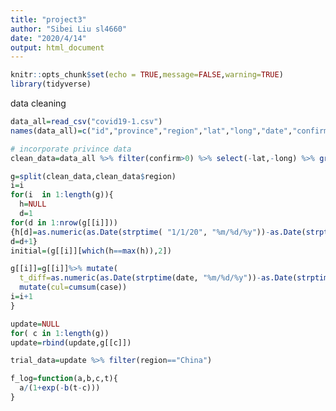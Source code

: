 ```yaml
---
title: "project3"
author: "Sibei Liu sl4660"
date: "2020/4/14"
output: html_document
---
```


```r
knitr::opts_chunk$set(echo = TRUE,message=FALSE,warning=TRUE)
library(tidyverse)
```

data cleaning
```r
data_all=read_csv("covid19-1.csv") 
names(data_all)=c("id","province","region","lat","long","date","confirm","fatality") 

# incorporate privince data
clean_data=data_all %>% filter(confirm>0) %>% select(-lat,-long) %>% group_by(region,date) %>%summarise(case=sum(confirm)) 

g=split(clean_data,clean_data$region)
i=i
for(i  in 1:length(g)){
  h=NULL
  d=1
for(d in 1:nrow(g[[i]]))
{h[d]=as.numeric(as.Date(strptime( "1/1/20", "%m/%d/%y"))-as.Date(strptime(g[[i]][d,2], "%m/%d/%y")))
d=d+1}
initial=(g[[i]][which(h==max(h)),2])

g[[i]]=g[[i]]%>% mutate(
  t_diff=as.numeric(as.Date(strptime(date, "%m/%d/%y"))-as.Date(strptime(initial, "%m/%d/%y")))) %>% 
  mutate(cul=cumsum(case))
i=i+1
}

update=NULL
for( c in 1:length(g))
update=rbind(update,g[[c]])

trial_data=update %>% filter(region=="China")
```

```r
f_log=function(a,b,c,t){
  a/(1+exp(-b(t-c)))
}


```

